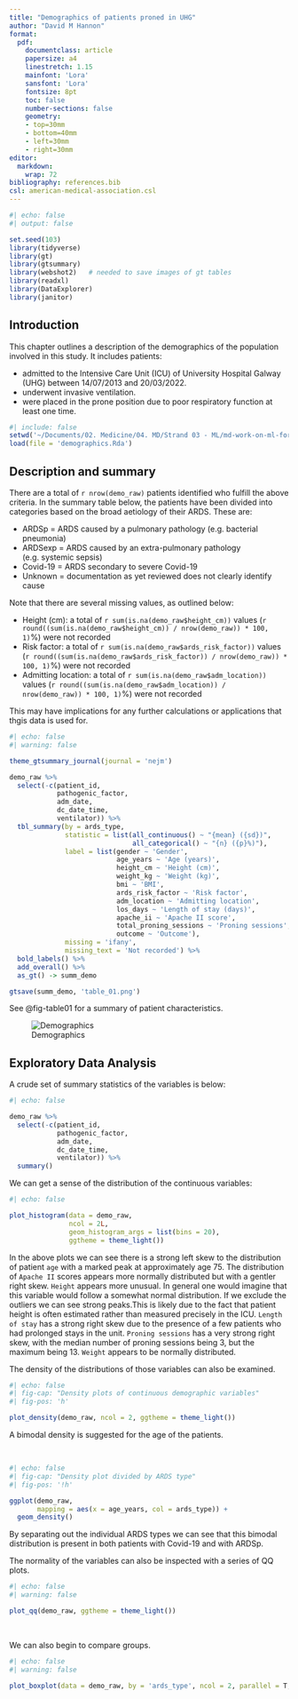 ```yaml
---
title: "Demographics of patients proned in UHG"
author: "David M Hannon"
format: 
  pdf:
    documentclass: article
    papersize: a4
    linestretch: 1.15
    mainfont: 'Lora'
    sansfont: 'Lora'
    fontsize: 8pt
    toc: false
    number-sections: false
    geometry: 
    - top=30mm
    - bottom=40mm
    - left=30mm
    - right=30mm
editor: 
  markdown: 
    wrap: 72
bibliography: references.bib
csl: american-medical-association.csl
---
```


```r
#| echo: false
#| output: false

set.seed(103)
library(tidyverse)
library(gt)
library(gtsummary)
library(webshot2)   # needed to save images of gt tables
library(readxl)
library(DataExplorer)
library(janitor)
```

## Introduction

This chapter outlines a description of the demographics of the population involved in this study. It includes patients:

-   admitted to the Intensive Care Unit (ICU) of University Hospital Galway (UHG) between 14/07/2013 and 20/03/2022.
-   underwent invasive ventilation.
-   were placed in the prone position due to poor respiratory function at least one time.

```r
#| include: false
setwd('~/Documents/02. Medicine/04. MD/Strand 03 - ML/md-work-on-ml-for-proning/demographics')
load(file = 'demographics.Rda')
```


## Description and summary

There are a total of `r nrow(demo_raw)` patients identified who fulfill the above criteria. In the summary table below, the patients have been divided into categories based on the broad aetiology of their ARDS. These are:

-   ARDSp = ARDS caused by a pulmonary pathology (e.g. bacterial pneumonia)
-   ARDSexp = ARDS caused by an extra-pulmonary pathology (e.g. systemic sepsis)
-   Covid-19 = ARDS secondary to severe Covid-19
-   Unknown = documentation as yet reviewed does not clearly identify cause

Note that there are several missing values, as outlined below:

-   Height (cm): a total of `r sum(is.na(demo_raw$height_cm))` values (`r round((sum(is.na(demo_raw$height_cm)) / nrow(demo_raw)) * 100, 1)`%) were not recorded
-   Risk factor: a total of `r sum(is.na(demo_raw$ards_risk_factor))` values (`r round((sum(is.na(demo_raw$ards_risk_factor)) / nrow(demo_raw)) * 100, 1)`%) were not recorded
-   Admitting location: a total of `r sum(is.na(demo_raw$adm_location))` values (`r round((sum(is.na(demo_raw$adm_location)) / nrow(demo_raw)) * 100, 1)`%) were not recorded

This may have implications for any further calculations or applications that thgis data is used for.


```r
#| echo: false
#| warning: false

theme_gtsummary_journal(journal = 'nejm')

demo_raw %>% 
  select(-c(patient_id,
            pathogenic_factor,
            adm_date,
            dc_date_time,
            ventilator)) %>% 
  tbl_summary(by = ards_type,
              statistic = list(all_continuous() ~ "{mean} ({sd})",
                               all_categorical() ~ "{n} ({p}%)"),
              label = list(gender ~ 'Gender',
                           age_years ~ 'Age (years)',
                           height_cm ~ 'Height (cm)',
                           weight_kg ~ 'Weight (kg)',
                           bmi ~ 'BMI',
                           ards_risk_factor ~ 'Risk factor',
                           adm_location ~ 'Admitting location',
                           los_days ~ 'Length of stay (days)',
                           apache_ii ~ 'Apache II score',
                           total_proning_sessions ~ 'Proning sessions',
                           outcome ~ 'Outcome'),
              missing = 'ifany',
              missing_text = 'Not recorded') %>% 
  bold_labels() %>% 
  add_overall() %>% 
  as_gt() -> summ_demo

gtsave(summ_demo, 'table_01.png')
```

See @fig-table01 for a summary of patient characteristics.

![Demographics](table_01.png){#fig-table01}

\newpage

## Exploratory Data Analysis

A crude set of summary statistics of the variables is below:

```r
#| echo: false

demo_raw %>% 
  select(-c(patient_id,
            pathogenic_factor,
            adm_date,
            dc_date_time,
            ventilator)) %>% 
  summary()
```

We can get a sense of the distribution of the continuous variables:

```r
#| echo: false

plot_histogram(data = demo_raw,
               ncol = 2L,
               geom_histogram_args = list(bins = 20),
               ggtheme = theme_light())
```

In the above plots we can see there is a strong left skew to the distribution of patient `age` with a marked peak at approximately age 75. The distribution of `Apache II` scores appears more normally distributed but with a gentler right skew. `Height` appears more unusual. In general one would imagine that this variable would follow a somewhat normal distribution. If we exclude the outliers we can see strong peaks.This is likely due to the fact that patient height is often estimated rather than measured precisely in the ICU. `Length of stay` has a strong right skew due to the presence of a few patients who had prolonged stays in the unit. `Proning sessions` has a very strong right skew, with the median number of proning sessions being 3, but the maximum being 13. `Weight` appears to be normally distributed.

The density of the distributions of those variables can also be examined.

```r
#| echo: false
#| fig-cap: "Density plots of continuous demographic variables"
#| fig-pos: 'h'

plot_density(demo_raw, ncol = 2, ggtheme = theme_light())
```

A bimodal density is suggested for the age of the patients.

\

```r
#| echo: false
#| fig-cap: "Density plot divided by ARDS type"
#| fig-pos: '!h'

ggplot(demo_raw,
       mapping = aes(x = age_years, col = ards_type)) +
  geom_density()
```

By separating out the individual ARDS types we can see that this bimodal distribution is present in both patients with Covid-19 and with ARDSp.

The normality of the variables can also be inspected with a series of QQ plots.

```r
#| echo: false
#| warning: false

plot_qq(demo_raw, ggtheme = theme_light())
```

\

We can also begin to compare groups.

```r
#| echo: false
#| warning: false

plot_boxplot(data = demo_raw, by = 'ards_type', ncol = 2, parallel = T, ggtheme = theme_light())
```
